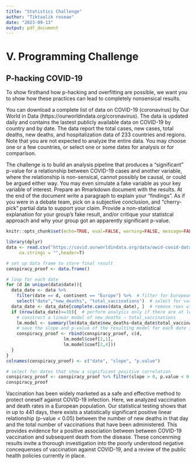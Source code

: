 ---
title: "Statistics Challenge"
author: "Tiktaalik roseae"
date: "2023-09-13"
output: pdf_document
---

# V. Programming Challenge


## P-hacking COVID-19

To show firsthand how p-hacking and overfitting are possible, we want you to show how these practices can lead to completely nonsensical results.

You can download a complete list of data on COVID-19 (coronavirus) by Our World in Data (https://ourworldindata.org/coronavirus). The data is updated daily and contains the lastest publicly available data on COVID-19 by country and by date. The data report the total cases, new cases, total deaths, new deaths, and hospitalization data of 233 countries and regions. Note that you are not expected to analyze the entire data. You may choose one or a few countries, or select one or some dates for analysis or for comparison.

The challenge is to build an analysis pipeline that produces a "significant" p-value for a relationship between COVID-19 cases and another variable, where the relationship is non-sensical, cannot possibly be causal, or could be argued either way. You may even simulate a fake variable as your key variable of interest. Prepare an Rmarkdown document with the results. At the end of the document write a paragraph to explain your "findings". As if you were in a debate team, pick on a subjective conclusion, and "cherry-pick" partial data to support your claim. Provide a non-statistical explanation for your group's fake result, and/or critique your statistcal approach and why your group got an apparently significant p-value.

```{r global_options, include=FALSE}
knitr::opts_chunk$set(echo=TRUE, eval=FALSE, warning=FALSE, message=FALSE)
```

```{r}
library(dplyr)
data <- read.csv("https://covid.ourworldindata.org/data/owid-covid-data.csv",
     na.strings = "",header=T)

# set up data frame to store final result
conspiracy_proof <- data.frame()

# loop for each date
for (d in unique(data$date)){
  data_date <- data %>% 
    filter(date == d, continent == "Europe") %>%  # filter for European countries only
    select("date","new_deaths", "total_vaccinations")  # select for variables of interest
  data_date <- data_date[complete.cases(data_date), ]  # remove rows with NA values
  if (nrow(data_date)>=10){  # perform analysis only if there are at least 10 data points for that day
    # construct a linear model of new_deaths ~ total_vaccinations
    lm.model <- summary(lm(data_date$new_deaths~data_date$total_vaccinations))
    # save the slope and p-value of the resulting model for each date into the data frame
    conspiracy_proof <- rbind(conspiracy_proof, c(d,
                      lm.model$coef[2,1],
                      lm.model$coef[2,4]))
  }
}
colnames(conspiracy_proof) <- c("date", "slope", "p.value")

# select for dates that show a significant positive correlation
conspiracy_proof <- conspiracy_proof %>% filter(slope > 0, p.value < 0.05)
conspiracy_proof
```

Vaccination has been widely marketed as a safe and effective method to protect oneself against COVID-19 infection. Here, we analyzed vaccination and death rates in a European population. Our statistical testing shows that in up to 441 days, there exists a statistically significant positive linear relationship (p-value < 0.05) between the number of new deaths in that day and the total number of vaccinations that have been administered. This provides evidence for a positive association between between COVID-19 vaccination and subsequent death from the disease. These concenrning results invite a thorough investigation into the poorly understood negative concequenses of vaccination against COVID-19, and a review of the public health policies currently in place. 
